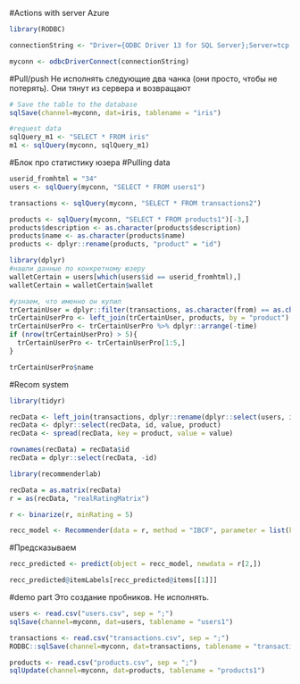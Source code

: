 
#Actions with server Azure
```r
library(RODBC)    

connectionString <- "Driver={ODBC Driver 13 for SQL Server};Server=tcp:chainreaction.database.windows.net,1433;Database=chainreaction;Uid=hacker@chainreaction;Pwd=kotbumnahpro4$;Encrypt=yes;TrustServerCertificate=no;Connection Timeout=30;"

myconn <- odbcDriverConnect(connectionString)
```

#Pull/push
Не исполнять следующие два чанка (они просто, чтобы не потерять).
Они тянут из сервера и возвращают
```r
# Save the table to the database
sqlSave(channel=myconn, dat=iris, tablename = "iris")
```

```r
#request data
sqlQuery_m1 <- "SELECT * FROM iris"
m1 <- sqlQuery(myconn, sqlQuery_m1)
```

#Блок про статистику юзера
#Pulling data
```r
userid_fromhtml = "34"
users <- sqlQuery(myconn, "SELECT * FROM users1")

transactions <- sqlQuery(myconn, "SELECT * FROM transactions2")

products <- sqlQuery(myconn, "SELECT * FROM products1")[-3,]
products$description <- as.character(products$description)
products$name <- as.character(products$name)
products <- dplyr::rename(products, "product" = "id")
```

```r
library(dplyr)
#нашли данные по конкретному юзеру
walletCertain = users[which(users$id == userid_fromhtml),]
walletCertain = walletCertain$wallet

#узнаем, что именно он купил
trCertainUser = dplyr::filter(transactions, as.character(from) == as.character(walletCertain))
trCertainUserPro <- left_join(trCertainUser, products, by = "product")
trCertainUserPro <- trCertainUserPro %>% dplyr::arrange(-time)
if (nrow(trCertainUserPro) > 5){
  trCertainUserPro <- trCertainUserPro[1:5,]
}

trCertainUserPro$name
```

#Recom system
```r
library(tidyr)

recData <- left_join(transactions, dplyr::rename(dplyr::select(users, id, wallet), "from" = "wallet"))
recData <- dplyr::select(recData, id, value, product)
recData <- spread(recData, key = product, value = value)

rownames(recData) = recData$id
recData = dplyr::select(recData, -id)

library(recommenderlab)

recData = as.matrix(recData)
r = as(recData, "realRatingMatrix")

r <- binarize(r, minRating = 5)

recc_model <- Recommender(data = r, method = "IBCF", parameter = list(k = 30)) 
```

#Предсказываем
```r
recc_predicted <- predict(object = recc_model, newdata = r[2,])

recc_predicted@itemLabels[recc_predicted@items[[1]]]
```

#demo part
Это создание пробников. Не исполнять. 
```r
users <- read.csv("users.csv", sep = ";")
sqlSave(channel=myconn, dat=users, tablename = "users1")

transactions <- read.csv("transactions.csv", sep = ";")
RODBC::sqlSave(channel=myconn, dat=transactions, tablename = "transactions2", rownames=F)

products <- read.csv("products.csv", sep = ";")
sqlUpdate(channel=myconn, dat=products, tablename = "products1")
```




